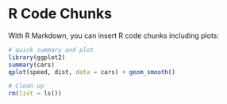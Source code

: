 R Code Chunks
======================================================

With R Markdown, you can insert R code chunks including
plots:

```r

# quick summary and plot
library(ggplot2)
summary(cars)
qplot(speed, dist, data = cars) + geom_smooth()

# Clean up
rm(list = ls())
```
